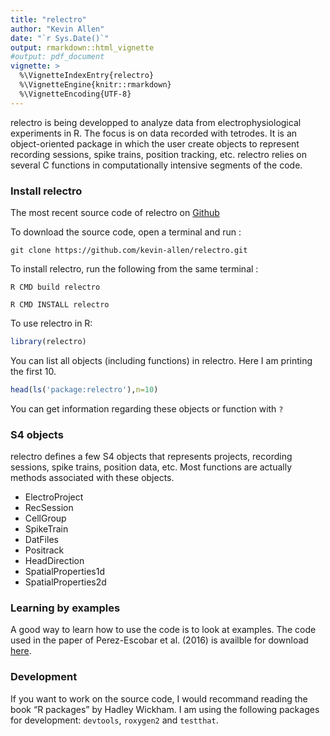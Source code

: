 ```yaml
---
title: "relectro"
author: "Kevin Allen"
date: "`r Sys.Date()`"
output: rmarkdown::html_vignette
#output: pdf_document
vignette: >
  %\VignetteIndexEntry{relectro}
  %\VignetteEngine{knitr::rmarkdown}
  %\VignetteEncoding{UTF-8}
---
```

relectro is being developped to analyze data from electrophysiological experiments in R. The focus is on data recorded with tetrodes. It is an object-oriented package in which the user create objects to represent recording sessions, spike trains, position tracking, etc. relectro relies on several C functions in computationally intensive segments of the code.

### Install relectro

The most recent source code of relectro on [Github](https://github.com/kevin-allen/relectro)

To download the source code, open a terminal and run :

```git clone https://github.com/kevin-allen/relectro.git```

To install relectro, run the following from the same terminal :

```R CMD build relectro``` 

```R CMD INSTALL relectro```

To use relectro in R:

```r
library(relectro)
```

You can list all objects (including functions) in relectro. Here I am printing the first 10.

```r
head(ls('package:relectro'),n=10)
```

You can get information regarding these objects or function with `?`

### S4 objects

relectro defines a few S4 objects that represents projects, recording sessions, spike trains, position data, etc. Most functions are actually methods associated with these objects. 

* ElectroProject
* RecSession
* CellGroup
* SpikeTrain
* DatFiles
* Positrack
* HeadDirection
* SpatialProperties1d
* SpatialProperties2d

### Learning by examples

<!-- There is a repository called [relectro_data](https://github.com/kevin-allen/relectro_data). This contains a small data set and some vignette to get you started with using relectro. -->

A good way to learn how to use the code is to look at examples. 
The code used in the paper of Perez-Escobar et al. (2016) is availble for download [here](https://github.com/kevin-allen/prog_perez_escobar_2016).

### Development

If you want to work on the source code, I would recommand reading the book "R packages" by Hadley Wickham. I am using the following packages for development: `devtools`, `roxygen2` and `testthat`.

